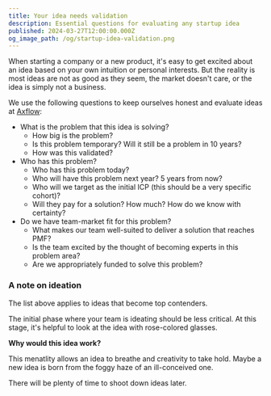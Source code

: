 ```yaml
---
title: Your idea needs validation
description: Essential questions for evaluating any startup idea
published: 2024-03-27T12:00:00.000Z
og_image_path: /og/startup-idea-validation.png
---
```


When starting a company or a new product, it's easy to get excited about an idea based on your own intuition or personal interests. But the reality is most ideas are not as good as they seem, the market doesn't care, or the idea is simply not a business.

We use the following questions to keep ourselves honest and evaluate ideas at [Axflow](https://axflow.dev):

- What is the problem that this idea is solving?
    - How big is the problem?
    - Is this problem temporary? Will it still be a problem in 10 years?
    - How was this validated?
- Who has this problem?
    - Who has this problem today?
    - Who will have this problem next year? 5 years from now?
    - Who will we target as the initial ICP (this should be a very specific cohort)?
    - Will they pay for a solution? How much? How do we know with certainty?
- Do we have team-market fit for this problem?
    - What makes our team well-suited to deliver a solution that reaches PMF?
    - Is the team excited by the thought of becoming experts in this problem area?
    - Are we appropriately funded to solve this problem?

### A note on ideation

The list above applies to ideas that become top contenders.

The initial phase where your team is ideating should be less critical. At this stage, it's helpful to look at the idea with rose-colored glasses.

**Why would this idea work?**

This menatlity allows an idea to breathe and creativity to take hold. Maybe a new idea is born from the foggy haze of an ill-conceived one.

There will be plenty of time to shoot down ideas later.
